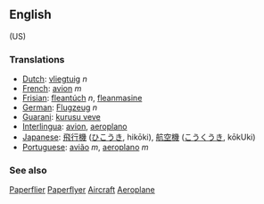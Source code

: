 ==English== (US)

===Translations===
*[[Dutch]]: [[vliegtuig]] ''n''
*[[French]]: [[avion]] ''m''
*[[Frisian]]: [[fleantúch]] ''n'', [[fleanmasine]]
*[[German]]: [[Flugzeug]] ''n''
*[[Guarani]]: [[kurusu veve]]
*[[Interlingua]]: [[avion]], [[aeroplano]]
*[[Japanese]]: [[飛行機]] ([[ひこうき]], hikōki), [[航空機]] ([[こうくうき]], kōkUki)
*[[Portuguese]]: [[avião]] ''m'', [[aeroplano]] ''m''

===See also===
[[Paperflier]] [[Paperflyer]] [[Aircraft]] [[Aeroplane]]